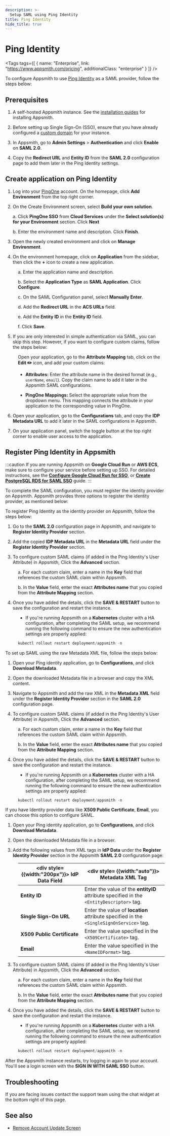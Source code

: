 ```yaml
---
description: >-
  Setup SAML using Ping Identity
title: Ping Identity
hide_title: true
---
```


<!-- vale off -->

<div className="tag-wrapper">
 <h1>Ping Identity</h1>

<Tags
tags={[
{ name: "Enterprise", link: "https://www.appsmith.com/pricing", additionalClass: "enterprise" }
]}
/>

</div>

<!-- vale on -->




To configure Appsmith to use [Ping Identity](https://www.pingidentity.com/en.html) as a SAML provider, follow the steps below:

## Prerequisites

1. A self-hosted Appsmith instance. See the [installation guides](/getting-started/setup/installation-guides) for installing Appsmith.

2. Before setting up Single Sign-On (SSO), ensure that you have already configured a [custom domain](/getting-started/setup/instance-configuration/custom-domain) for your instance.

3. In Appsmith, go to **Admin Settings** > **Authentication** and click **Enable** on  **SAML 2.0**.

4. Copy the **Redirect URL** and **Entity ID** from the **SAML 2.0** configuration page to add them later in the Ping Identity settings. 

<ZoomImage src="/img/SAML-config_appsmith.png" alt="SAML configurations" caption="SAML configuration in Appsmith" />

##  Create application on Ping Identity

1. Log into your [PingOne](https://www.pingidentity.com/en/account/sign-on.html) account. On the homepage, click **Add Environment** from the top right corner.
2. On the Create Environment screen, select **Build your own solution**. 

    a. Click **PingOne SSO** from **Cloud Services** under the **Select solution(s) for your Environment** section. Click **Next**

    b. Enter the environment name and description. Click **Finish**.

3. Open the newly created environment and click on **Manage Environment**. 

4. On the environment homepage, click on **Application** from the sidebar, then click the **+** icon to create a new application.

<dd>

a. Enter the application name and description.

b. Select the **Application Type** as **SAML Application**. Click **Configure**.

c. On the SAML Configuration panel, select **Manually Enter**.

d. Add the **Redirect URL** in the **ACS URLs** field.

e. Add the **Entity ID** in the  **Entity ID** field.

f. Click **Save**.
    
<ZoomImage src="/img/ping-saml-setup.png" alt="SAML configurations" caption="" />

</dd>    

5. If you are only interested in simple authentication via SAML, you can skip this step. However, if you want to configure custom claims, follow the steps below:

<dd>

Open your application, go to the **Attribute Mapping** tab, click on the **Edit ✏️** icon, and add your custom claims:

* **Attributes:** Enter the attribute name in the desired format (e.g.,  `userName`, `email`). Copy the claim name to add it later in the Appsmith SAML configurations.

* **PingOne Mappings:** Select the appropriate value from the dropdown menu. This mapping connects the attribute in your application to the corresponding value in PingOne.

<ZoomImage src="/img/ping-custom-claim.png" alt="SAML configurations" caption="" />


</dd>


6. Open your application, go to the **Configurations** tab, and copy the **IDP Metadata URL** to add it later in the SAML configurations in Appsmith.

7. On your application panel, switch the toggle button at the top right corner to enable user access to the application. 


## Register Ping Identity in Appsmith

:::caution
If you are running Appsmith on **Google Cloud Run** or **AWS ECS**, make sure to configure your service before setting up SSO. For detailed instructions, see the [**Configure Google Cloud Run for SSO**](/getting-started/setup/installation-guides/google-cloud-run/setup-to-integrate-sso), or [**Create PostgreSQL RDS for SAML SSO**](/getting-started/setup/installation-guides/aws-ecs/setup-postgresql-aws-ecs) guide.
:::

To complete the SAML configuration, you must register the identity provider on Appsmith. Appsmith provides three options to register the identity provider, as mentioned below:

<Tabs queryString="pingidentity-saml">
<TabItem label="Metadata URL (recommended)" value="pingidentity-metadataurl">

To register Ping Identity as the identity provider on Appsmith, follow the steps below:

1. Go to the **SAML 2.0** configuration page in Appsmith, and navigate to **Register Identity Provider** section.

2. Add the copied **IDP Metadata URL** in the **Metadata URL** field under the **Register Identity Provider** section.

3. To configure custom SAML claims (if added in the Ping Identity's User Attribute) in Appsmith, Click the **Advanced** section.

<dd>

a. For each custom claim, enter a name in the **Key** field that references the custom SAML claim within Appsmith.

b. In the **Value** field, enter the exact **Attributes name** that you copied from the **Attribute Mapping** section.


</dd>

4. Once you have added the details, click the **SAVE & RESTART** button to save the configuration and restart the instance. 

<dd>

- If you're running Appsmith on a **Kubernetes** cluster with a HA configuration, after completing the SAML setup, we recommend running the following command to ensure the new authentication settings are properly applied:

```js
kubectl rollout restart deployment/appsmith -n
```
</dd>


</TabItem>

<TabItem label="Metadata XML" value="pingidentity-metdataxml">

To set up SAML using the raw Metadata XML file, follow the steps below:

1. Open your Ping identity application, go to **Configurations**, and click **Download Metadata**.

2. Open the downloaded Metadata file in a browser and copy the XML content.

2. Navigate to Appsmith and add the raw XML in the **Metadata XML** field under the **Register Identity Provider** section in the **SAML 2.0** configuration page.

3. To configure custom SAML claims (if added in the Ping Identity's User Attribute) in Appsmith, Click the **Advanced** section.

<dd>

a. For each custom claim, enter a name in the **Key** field that references the custom SAML claim within Appsmith.

b. In the **Value** field, enter the exact **Attributes name** that you copied from the **Attribute Mapping** section.


</dd>

4. Once you have added the details, click the **SAVE & RESTART** button to save the configuration and restart the instance. 

<dd>

- If you're running Appsmith on a **Kubernetes** cluster with a HA configuration, after completing the SAML setup, we recommend running the following command to ensure the new authentication settings are properly applied:

```js
kubectl rollout restart deployment/appsmith -n
```
</dd>


</TabItem>
<TabItem label="IdP data" value="pingidentity-idpdata">

If you have Identity provider data like **X509 Public Certificate**, **Email**, you can choose this option to configure SAML.

1. Open your Ping identity application, go to **Configurations**, and click **Download Metadata**. 

2. Open the downloaded Metadata file in a browser.

2. Add the following values from XML tags in **IdP Data** under the **Register Identity Provider** section in the Appsmith **SAML 2.0** configuration page: 

<dd>

| <div style= {{width:"200px"}}> **IdP Data Field** </div>  | <div style= {{width:"auto"}}> **Metadata XML Tag**  </div>                                                                      |
| ------------------- | ------------------------------------------------------------------------------------------ |
| **Entity ID**               | Enter the value of the **entityID** attribute specified in the `<EntityDescriptor>` tag.                 |
| **Single Sign-On URL**      | Enter the value of **location** attribute specified in the `<SingleSignOnService>` tag. |
| **X509 Public Certificate** | Enter the value specified in the `<X509Certificate>` tag. |
| **Email**                   | Enter the value specified in the `<NameIDFormat>` tag. |

</dd>

3. To configure custom SAML claims (if added in the Ping Identity's User Attribute) in Appsmith, Click the **Advanced** section.

<dd>

a. For each custom claim, enter a name in the **Key** field that references the custom SAML claim within Appsmith.

b. In the **Value** field, enter the exact **Attributes name** that you copied from the **Attribute Mapping** section.


</dd>

4. Once you have added the details, click the **SAVE & RESTART** button to save the configuration and restart the instance. 

<dd>

- If you're running Appsmith on a **Kubernetes** cluster with a HA configuration, after completing the SAML setup, we recommend running the following command to ensure the new authentication settings are properly applied:

```js
kubectl rollout restart deployment/appsmith -n
```
</dd>

</TabItem>
</Tabs>


After the Appsmith instance restarts, try logging in again to your account. You'll see a login screen with the **SIGN IN WITH SAML SSO** button.

<ZoomImage src="/img/Appsmith-Login-Screen-Shows-SAML.jpg" alt="SAML-login" caption="Login with SAML SSO " />

## Troubleshooting

If you are facing issues contact the support team using the chat widget at the bottom right of this page.

## See also
- [Remove Account Update Screen](/getting-started/setup/instance-configuration/authentication/security-assertion-markup-language-saml/disable-update-account-info)